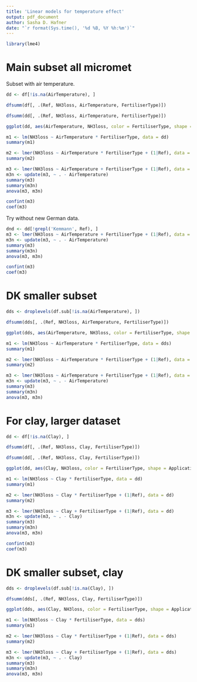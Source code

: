 ```yaml
---
title: 'Linear models for temperature effect'
output: pdf_document
author: Sasha D. Hafner
date: "`r format(Sys.time(), '%d %B, %Y %h:%m')`"
---
```


```r
library(lme4)
```

# Main subset all micromet
Subset with air temperature.

```r
dd <- df[!is.na(AirTemperature), ]
```

```r
dfsumm(df[, .(Ref, NH3loss, AirTemperature, FertiliserType)])
```

```r
dfsumm(dd[, .(Ref, NH3loss, AirTemperature, FertiliserType)])
```

```r
ggplot(dd, aes(AirTemperature, NH3loss, color = FertiliserType, shape = Application)) + geom_point()
```

```r
m1 <- lm(NH3loss ~ AirTemperature * FertiliserType, data = dd)
summary(m1)
```

```r
m2 <- lmer(NH3loss ~ AirTemperature * FertiliserType + (1|Ref), data = dd)
summary(m2)
```

```r
m3 <- lmer(NH3loss ~ AirTemperature + FertiliserType + (1|Ref), data = dd)
m3n <- update(m3, ~ . - AirTemperature)
summary(m3)
summary(m3n)
anova(m3, m3n)
```

```r
confint(m3)
coef(m3)
```

Try without new German data.

```r
dnd <- dd[!grepl('Kemmann', Ref), ]
m3 <- lmer(NH3loss ~ AirTemperature + FertiliserType + (1|Ref), data = dnd)
m3n <- update(m3, ~ . - AirTemperature)
summary(m3)
summary(m3n)
anova(m3, m3n)
```

```r
confint(m3)
coef(m3)
```



# DK smaller subset

```r
dds <- droplevels(df.sub[!is.na(AirTemperature), ])
```

```r
dfsumm(dds[, .(Ref, NH3loss, AirTemperature, FertiliserType)])
```

```r
ggplot(dds, aes(AirTemperature, NH3loss, color = FertiliserType, shape = Application)) + geom_point()
```

```r
m1 <- lm(NH3loss ~ AirTemperature * FertiliserType, data = dds)
summary(m1)
```

```r
m2 <- lmer(NH3loss ~ AirTemperature * FertiliserType + (1|Ref), data = dds)
summary(m2)
```

```r
m3 <- lmer(NH3loss ~ AirTemperature + FertiliserType + (1|Ref), data = dds)
m3n <- update(m3, ~ . - AirTemperature)
summary(m3)
summary(m3n)
anova(m3, m3n)
```

# For clay, larger dataset

```r
dd <- df[!is.na(Clay), ]
```

```r
dfsumm(df[, .(Ref, NH3loss, Clay, FertiliserType)])
```

```r
dfsumm(dd[, .(Ref, NH3loss, Clay, FertiliserType)])
```

```r
ggplot(dd, aes(Clay, NH3loss, color = FertiliserType, shape = Application)) + geom_point()
```

```r
m1 <- lm(NH3loss ~ Clay * FertiliserType, data = dd)
summary(m1)
```

```r
m2 <- lmer(NH3loss ~ Clay * FertiliserType + (1|Ref), data = dd)
summary(m2)
```

```r
m3 <- lmer(NH3loss ~ Clay + FertiliserType + (1|Ref), data = dd)
m3n <- update(m3, ~ . - Clay)
summary(m3)
summary(m3n)
anova(m3, m3n)
```

```r
confint(m3)
coef(m3)
```


# DK smaller subset, clay

```r
dds <- droplevels(df.sub[!is.na(Clay), ])
```

```r
dfsumm(dds[, .(Ref, NH3loss, Clay, FertiliserType)])
```

```r
ggplot(dds, aes(Clay, NH3loss, color = FertiliserType, shape = Application)) + geom_point()
```

```r
m1 <- lm(NH3loss ~ Clay * FertiliserType, data = dds)
summary(m1)
```

```r
m2 <- lmer(NH3loss ~ Clay * FertiliserType + (1|Ref), data = dds)
summary(m2)
```

```r
m3 <- lmer(NH3loss ~ Clay + FertiliserType + (1|Ref), data = dds)
m3n <- update(m3, ~ . - Clay)
summary(m3)
summary(m3n)
anova(m3, m3n)
```


